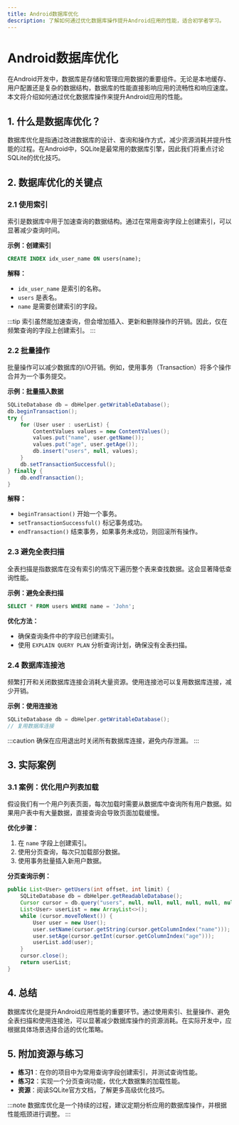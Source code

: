 ```yaml
---
title: Android数据库优化
description: 了解如何通过优化数据库操作提升Android应用的性能，适合初学者学习。
---
```


# Android数据库优化

在Android开发中，数据库是存储和管理应用数据的重要组件。无论是本地缓存、用户配置还是复杂的数据结构，数据库的性能直接影响应用的流畅性和响应速度。本文将介绍如何通过优化数据库操作来提升Android应用的性能。

## 1. 什么是数据库优化？

数据库优化是指通过改进数据库的设计、查询和操作方式，减少资源消耗并提升性能的过程。在Android中，SQLite是最常用的数据库引擎，因此我们将重点讨论SQLite的优化技巧。

## 2. 数据库优化的关键点

### 2.1 使用索引

索引是数据库中用于加速查询的数据结构。通过在常用查询字段上创建索引，可以显著减少查询时间。

**示例：创建索引**
```sql
CREATE INDEX idx_user_name ON users(name);
```

**解释：**
- `idx_user_name` 是索引的名称。
- `users` 是表名。
- `name` 是需要创建索引的字段。

:::tip
索引虽然能加速查询，但会增加插入、更新和删除操作的开销。因此，仅在频繁查询的字段上创建索引。
:::

### 2.2 批量操作

批量操作可以减少数据库的I/O开销。例如，使用事务（Transaction）将多个操作合并为一个事务提交。

**示例：批量插入数据**
```java
SQLiteDatabase db = dbHelper.getWritableDatabase();
db.beginTransaction();
try {
    for (User user : userList) {
        ContentValues values = new ContentValues();
        values.put("name", user.getName());
        values.put("age", user.getAge());
        db.insert("users", null, values);
    }
    db.setTransactionSuccessful();
} finally {
    db.endTransaction();
}
```

**解释：**
- `beginTransaction()` 开始一个事务。
- `setTransactionSuccessful()` 标记事务成功。
- `endTransaction()` 结束事务，如果事务未成功，则回滚所有操作。

### 2.3 避免全表扫描

全表扫描是指数据库在没有索引的情况下遍历整个表来查找数据。这会显著降低查询性能。

**示例：避免全表扫描**
```sql
SELECT * FROM users WHERE name = 'John';
```

**优化方法：**
- 确保查询条件中的字段已创建索引。
- 使用 `EXPLAIN QUERY PLAN` 分析查询计划，确保没有全表扫描。

### 2.4 数据库连接池

频繁打开和关闭数据库连接会消耗大量资源。使用连接池可以复用数据库连接，减少开销。

**示例：使用连接池**
```java
SQLiteDatabase db = dbHelper.getWritableDatabase();
// 复用数据库连接
```

:::caution
确保在应用退出时关闭所有数据库连接，避免内存泄漏。
:::

## 3. 实际案例

### 3.1 案例：优化用户列表加载

假设我们有一个用户列表页面，每次加载时需要从数据库中查询所有用户数据。如果用户表中有大量数据，直接查询会导致页面加载缓慢。

**优化步骤：**
1. 在 `name` 字段上创建索引。
2. 使用分页查询，每次只加载部分数据。
3. 使用事务批量插入新用户数据。

**分页查询示例：**
```java
public List<User> getUsers(int offset, int limit) {
    SQLiteDatabase db = dbHelper.getReadableDatabase();
    Cursor cursor = db.query("users", null, null, null, null, null, null, offset + "," + limit);
    List<User> userList = new ArrayList<>();
    while (cursor.moveToNext()) {
        User user = new User();
        user.setName(cursor.getString(cursor.getColumnIndex("name")));
        user.setAge(cursor.getInt(cursor.getColumnIndex("age")));
        userList.add(user);
    }
    cursor.close();
    return userList;
}
```

## 4. 总结

数据库优化是提升Android应用性能的重要环节。通过使用索引、批量操作、避免全表扫描和使用连接池，可以显著减少数据库操作的资源消耗。在实际开发中，应根据具体场景选择合适的优化策略。

## 5. 附加资源与练习

- **练习1**：在你的项目中为常用查询字段创建索引，并测试查询性能。
- **练习2**：实现一个分页查询功能，优化大数据集的加载性能。
- **资源**：阅读SQLite官方文档，了解更多高级优化技巧。

:::note
数据库优化是一个持续的过程，建议定期分析应用的数据库操作，并根据性能瓶颈进行调整。
:::